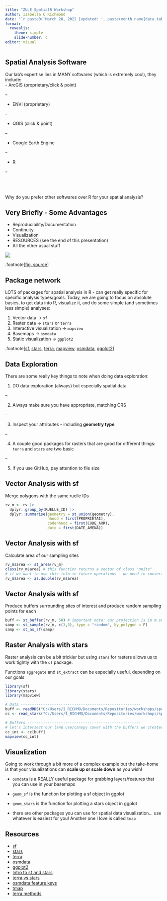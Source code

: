 ```yaml
---
title: "ZULE SpatialR Workshop"
author: Isabella C Richmond
date: "`r paste0('March 28, 2022 [updated: ', paste(month.name[data.table::month(Sys.Date())], data.table::mday(Sys.Date()), data.table::year(Sys.Date())), ']')`"
format: 
  revealjs:
    theme: simple
    slide-number: c
editor: visual
---
```


## Spatial Analysis Software  
Our lab's expertise lies in MANY softwares (which is extremely cool), they include:  
- ArcGIS (proprietary/click & point)

--

- ENVI (proprietary)

--

- QGIS (click & point)

--

- Google Earth Engine 

--

- R   
  
--
  
<br><br><br>
Why do you prefer other softwares over R for your spatial analysis?


## Very Briefly - Some Advantages 
- Reproducibility/Documentation 
- Continuity 
- Visualization
- RESOURCES (see the end of this presentation)
- All the other usual stuff 

![](presentation_imgs/esri.jpeg)

.footnote[[fig. source](https://twitter.com/Donny_V/status/1056208331830894592)]

## Package network 
LOTS of packages for spatial analysis in R - can get really specific for specific analysis types/goals. Today, we are going to focus on absolute basics, to get data into R, visualize it, and do some simple (and sometimes less simple) analyses:  

1. Vector data -> `sf`
2. Raster data -> `stars` or `terra` 
3. Interactive visualization -> `mapview`
4. Basemaps -> `osmdata` 
5. Static visualization -> `ggplot2` 

.footnote[[sf](https://r-spatial.github.io/sf/), [stars](https://r-spatial.github.io/stars/), [terra](https://rspatial.org/terra/pkg/1-introduction.html), [mapview](https://r-spatial.github.io/mapview/), [osmdata](https://docs.ropensci.org/osmdata/), 
[ggplot2](https://ggplot2.tidyverse.org/)]

## Data Exploration 
There are some really key things to note when doing data exploration:  

1. DO data exploration (always) but especially spatial data   

--

2. Always make sure you have appropriate, matching CRS   

--

3. Inspect your attributes - including **geometry type**  

--

4. A couple good packages for rasters that are good for different things: `terra` and `stars` are two basic   

--

5. If you use GitHub, pay attention to file size  


## Vector Analysis with sf 
Merge polygons with the same ruelle IDs

```r
rv_m <- rv |>
  dplyr::group_by(RUELLE_ID) |>
  dplyr::summarise(geometry = st_union(geometry), 
                   nhood = first(PROPRIETAI),
                   codenhood = first(CODE_ARR),
                   date = first(DATE_AMENA))
```


## Vector Analysis with sf 
Calculate area of our sampling sites 
```r
rv_m$area <- st_area(rv_m) 
class(rv_m$area) # this function returns a vector of class "units" 
# if we want to use this info in future operations - we need to convert from units to double
rv_m$area <- as.double(rv_m$area)

```

## Vector Analysis with sf 
Produce buffers surrounding sites of interest and produce random sampling points for each 
```r
buff <- st_buffer(rv_m, 50) # important note: our projection is in m so 
samp <- st_sample(rv_m, c(3,3), type = "random", by_polygon = F)
samp <- st_as_sf(samp)
```

## Raster Analysis with stars
Raster analysis can be a bit trickier but using `stars` for rasters allows us to work tightly with the `sf` package.   

Functions `aggregate` and `st_extract` can be especially useful, depending on our goals 

```r
library(sf)
library(stars)
library(mapview)

# Data ------------------------------------------------------
buff <- readRDS("C:/Users/I_RICHMO/Documents/Repositories/workshops/spatial-r/example/input/cleaned/buffers.rds")
cc <- read_stars("C:/Users/I_RICHMO/Documents/Repositories/workshops/spatial-r/example/input/canopy-cover.tif")

# Buffers ---------------------------------------------------
# let's intersect our land use/canopy cover with the buffers we created 
cc_int <- cc[buff]
mapview(cc_int)

```


## Visualization
Going to work through a bit more of a complex example but the take-home is that your visualizations can **scale up or scale down** as you wish! 

- `osmdata` is a REALLY useful package for grabbing layers/features that you can use in your basemaps 
- `geom_sf` is the function for plotting a sf object in ggplot 
- `geom_stars` is the function for plotting a stars object in ggplot 

- there are other packages you can use for spatial data visualization... use whatever is easiest for you! Another one I love is called `tmap`


## Resources 
- [sf](https://r-spatial.github.io/sf/)
- [stars](https://r-spatial.github.io/stars/articles/stars1.html) 
- [terra](https://rspatial.org/terra/)
- [osmdata](https://docs.ropensci.org/osmdata/)
- [ggplot2](https://ggplot2.tidyverse.org/)
- [Intro to sf and stars](https://keen-swartz-3146c4.netlify.app/sf.html)
- [terra vs stars](https://www.r-bloggers.com/2021/05/a-comparison-of-terra-and-stars-packages/)
- [osmdata feature keys](https://wiki.openstreetmap.org/wiki/Map_features)
- [tmap](https://cran.r-project.org/web/packages/tmap/vignettes/tmap-getstarted.html)
- [terra methods](https://rspatial.github.io/terra/reference/terra-package.html)

